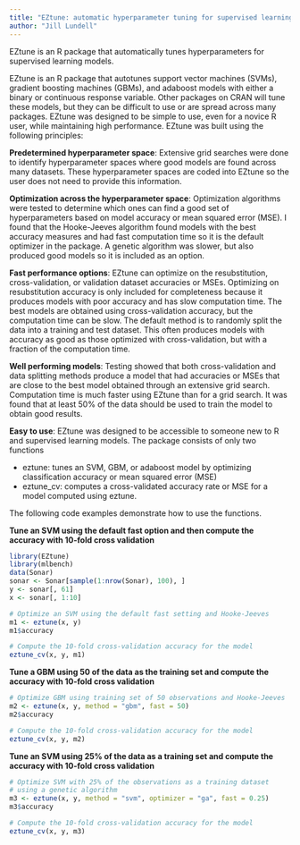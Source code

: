 ```yaml
---
title: "EZtune: automatic hyperparameter tuning for supervised learning"
author: "Jill Lundell"
---
```


EZtune is an R package that automatically tunes hyperparameters for supervised learning models.


<!--more-->



EZtune is an R package that autotunes support vector machines (SVMs), gradient boosting machines (GBMs), 
and adaboost models with either a binary or continuous response variable. Other packages on CRAN will tune 
these models, but they can be difficult to use or are spread across many packages. EZtune was designed 
to be simple to use, even for a novice R user, while maintaining high performance. EZtune was built using
the following principles: 

**Predetermined hyperparameter space**: Extensive grid searches were done to identify 
hyperparameter spaces where good models are found across many datasets. These 
hyperparameter spaces are coded into EZtune so the user does not need to provide 
this information. 

**Optimization across the hyperparameter space**: Optimization algorithms were tested 
to determine which ones can find a good set of hyperparameters based on model accuracy 
or mean squared error (MSE). I found that the Hooke-Jeeves algorithm found models with the 
best accuracy measures and had fast 
computation time so it is the default optimizer in the package. A genetic algorithm 
was slower, but also produced good models so it is included as an option. 

**Fast performance options**: EZtune can optimize on the resubstitution, cross-validation, 
or validation dataset accuracies or MSEs. Optimizing on resubstitution accuracy is only included 
for completeness because it produces models 
with poor accuracy and has slow computation time. The best models are 
obtained using cross-validation accuracy, but the computation time can be slow. The 
default method is to randomly split the data into a training and test dataset. This 
often produces models with accuracy as good as those optimized with cross-validation, 
but with a fraction of the computation time.

**Well performing models**: Testing showed that both cross-validation and data splitting methods produce a model that had accuracies or MSEs that are close to the best model obtained through an extensive grid search. Computation time is much faster using EZtune than for a grid search. It was found that at least 50\% of the data should be used to train the model to obtain good results.

**Easy to use**: EZtune was designed to be accessible to someone new to R and supervised learning models. The package consists of only two functions

* eztune: tunes an SVM, GBM, or adaboost model by optimizing classification accuracy or mean squared error (MSE)
* eztune_cv: computes a cross-validated accuracy rate or MSE for a model computed using eztune. 

The following code examples demonstrate how to use the functions. 


**Tune an SVM using the default fast option and then compute the accuracy with 10-fold cross validation**

```r

library(EZtune)
library(mlbench)
data(Sonar)
sonar <- Sonar[sample(1:nrow(Sonar), 100), ]
y <- sonar[, 61]
x <- sonar[, 1:10]

# Optimize an SVM using the default fast setting and Hooke-Jeeves
m1 <- eztune(x, y)
m1$accuracy

# Compute the 10-fold cross-validation accuracy for the model
eztune_cv(x, y, m1)

```


**Tune a GBM using 50 of the data as the training set and compute 
the accuracy with 10-fold cross validation**

```r
# Optimize GBM using training set of 50 observations and Hooke-Jeeves
m2 <- eztune(x, y, method = "gbm", fast = 50)
m2$accuracy

# Compute the 10-fold cross-validation accuracy for the model
eztune_cv(x, y, m2)

```

**Tune an SVM using 25\% of the data as a training set and compute 
the accuracy with 10-fold cross validation**

```r
# Optimize SVM with 25% of the observations as a training dataset
# using a genetic algorithm
m3 <- eztune(x, y, method = "svm", optimizer = "ga", fast = 0.25)
m3$accuracy

# Compute the 10-fold cross-validation accuracy for the model
eztune_cv(x, y, m3)

```


